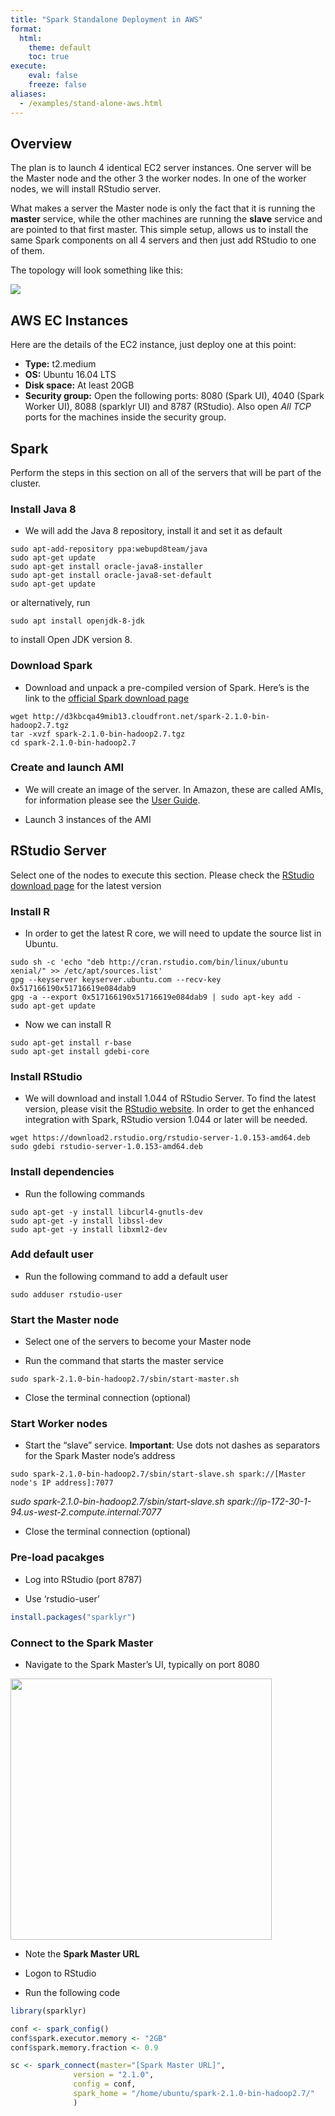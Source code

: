 ```yaml
---
title: "Spark Standalone Deployment in AWS"
format:
  html:
    theme: default
    toc: true
execute:
    eval: false
    freeze: false
aliases:
  - /examples/stand-alone-aws.html    
---
```


## Overview

The plan is to launch 4 identical EC2 server instances. One server will be the Master node and the other 3 the worker nodes. In one of the worker nodes, we will install RStudio server.

What makes a server the Master node is only the fact that it is running the **master** service, while the other machines are running the **slave** service and are pointed to that first master. This simple setup, allows us to install the same Spark components on all 4 servers and then just add RStudio to one of them.

The topology will look something like this:

![](/images/deployment/amazon-ec2/spark-sa-setup.png)

## AWS EC Instances

Here are the details of the EC2 instance, just deploy one at this point:

-   **Type:** t2.medium
-   **OS:** Ubuntu 16.04 LTS
-   **Disk space:** At least 20GB
-   **Security group:** Open the following ports: 8080 (Spark UI), 4040 (Spark Worker UI), 8088 (sparklyr UI) and 8787 (RStudio). Also open *All TCP* ports for the machines inside the security group.

## Spark

Perform the steps in this section on all of the servers that will be part of the cluster.

### Install Java 8

-   We will add the Java 8 repository, install it and set it as default

<!-- -->

    sudo apt-add-repository ppa:webupd8team/java
    sudo apt-get update
    sudo apt-get install oracle-java8-installer
    sudo apt-get install oracle-java8-set-default
    sudo apt-get update

or alternatively, run

    sudo apt install openjdk-8-jdk

to install Open JDK version 8.

### Download Spark

-   Download and unpack a pre-compiled version of Spark. Here's is the link to the [official Spark download page](http://spark.apache.org/downloads.html)

<!-- -->

    wget http://d3kbcqa49mib13.cloudfront.net/spark-2.1.0-bin-hadoop2.7.tgz
    tar -xvzf spark-2.1.0-bin-hadoop2.7.tgz
    cd spark-2.1.0-bin-hadoop2.7

### Create and launch AMI

-   We will create an image of the server. In Amazon, these are called AMIs, for information please see the [User Guide](http://docs.aws.amazon.com/AWSEC2/latest/UserGuide/AMIs.html).

-   Launch 3 instances of the AMI

## RStudio Server

Select one of the nodes to execute this section. Please check the [RStudio download page](https://www.rstudio.com/products/rstudio/download-server/) for the latest version

### Install R

-   In order to get the latest R core, we will need to update the source list in Ubuntu.

<!-- -->

    sudo sh -c 'echo "deb http://cran.rstudio.com/bin/linux/ubuntu xenial/" >> /etc/apt/sources.list'
    gpg --keyserver keyserver.ubuntu.com --recv-key 0x517166190x51716619e084dab9
    gpg -a --export 0x517166190x51716619e084dab9 | sudo apt-key add -
    sudo apt-get update

-   Now we can install R

<!-- -->

    sudo apt-get install r-base
    sudo apt-get install gdebi-core

### Install RStudio

-   We will download and install 1.044 of RStudio Server. To find the latest version, please visit the [RStudio website](https://www.rstudio.com/products/rstudio/download3/). In order to get the enhanced integration with Spark, RStudio version 1.044 or later will be needed.

<!-- -->

    wget https://download2.rstudio.org/rstudio-server-1.0.153-amd64.deb
    sudo gdebi rstudio-server-1.0.153-amd64.deb

### Install dependencies

-   Run the following commands

<!-- -->

    sudo apt-get -y install libcurl4-gnutls-dev
    sudo apt-get -y install libssl-dev
    sudo apt-get -y install libxml2-dev

### Add default user

-   Run the following command to add a default user

<!-- -->

    sudo adduser rstudio-user

### Start the Master node

-   Select one of the servers to become your Master node

-   Run the command that starts the master service

<!-- -->

    sudo spark-2.1.0-bin-hadoop2.7/sbin/start-master.sh

-   Close the terminal connection (optional)

### Start Worker nodes

-   Start the "slave" service. **Important**: Use dots not dashes as separators for the Spark Master node's address

<!-- -->

    sudo spark-2.1.0-bin-hadoop2.7/sbin/start-slave.sh spark://[Master node's IP address]:7077

*sudo spark-2.1.0-bin-hadoop2.7/sbin/start-slave.sh spark://ip-172-30-1-94.us-west-2.compute.internal:7077*

-   Close the terminal connection (optional)

### Pre-load pacakges

-   Log into RStudio (port 8787)

-   Use 'rstudio-user'

``` r
install.packages("sparklyr")
```

### Connect to the Spark Master

-   Navigate to the Spark Master's UI, typically on port 8080

![](/images/deployment/amazon-ec2/spark-master.png){width="418"}

-   Note the **Spark Master URL**

-   Logon to RStudio

-   Run the following code

``` r
library(sparklyr)

conf <- spark_config()
conf$spark.executor.memory <- "2GB"
conf$spark.memory.fraction <- 0.9

sc <- spark_connect(master="[Spark Master URL]",
              version = "2.1.0",
              config = conf,
              spark_home = "/home/ubuntu/spark-2.1.0-bin-hadoop2.7/"
              )
```
